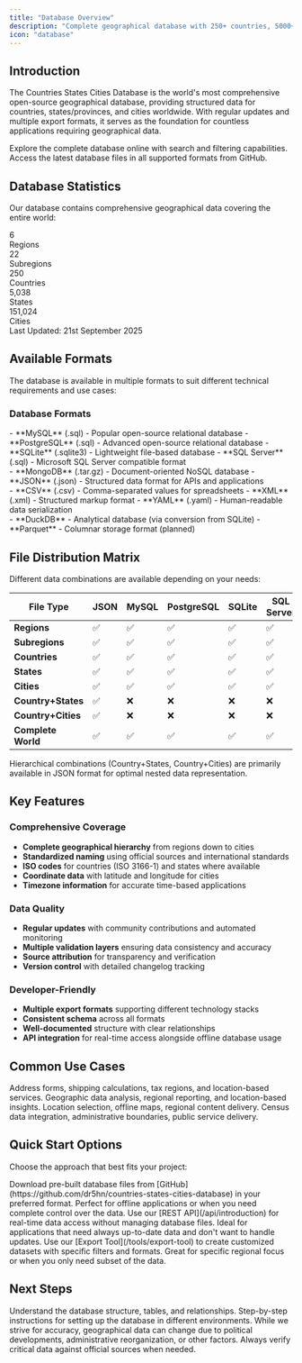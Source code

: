 ```yaml
---
title: "Database Overview"
description: "Complete geographical database with 250+ countries, 5000+ states, and 151,000+ cities in multiple formats"
icon: "database"
---
```


## Introduction

The Countries States Cities Database is the world's most comprehensive open-source geographical database, providing structured data for countries, states/provinces, and cities worldwide. With regular updates and multiple export formats, it serves as the foundation for countless applications requiring geographical data.

<CardGroup cols={2}>
  <Card title="Live Database Demo" icon="play" href="https://demo.countrystatecity.in/">
    Explore the complete database online with search and filtering capabilities.
  </Card>
  <Card title="Download Database" icon="download" href="https://github.com/dr5hn/countries-states-cities-database">
    Access the latest database files in all supported formats from GitHub.
  </Card>
</CardGroup>

## Database Statistics

Our database contains comprehensive geographical data covering the entire world:

<div className="grid grid-cols-2 md:grid-cols-5 gap-4 my-6">
  <div className="text-center p-4 bg-blue-50 rounded-lg">
    <div className="text-2xl font-bold text-blue-600">6</div>
    <div className="text-sm text-blue-600">Regions</div>
  </div>
  <div className="text-center p-4 bg-green-50 rounded-lg">
    <div className="text-2xl font-bold text-green-600">22</div>
    <div className="text-sm text-green-600">Subregions</div>
  </div>
  <div className="text-center p-4 bg-purple-50 rounded-lg">
    <div className="text-2xl font-bold text-purple-600">250</div>
    <div className="text-sm text-purple-600">Countries</div>
  </div>
  <div className="text-center p-4 bg-orange-50 rounded-lg">
    <div className="text-2xl font-bold text-orange-600">5,038</div>
    <div className="text-sm text-orange-600">States</div>
  </div>
  <div className="text-center p-4 bg-red-50 rounded-lg">
    <div className="text-2xl font-bold text-red-600">151,024</div>
    <div className="text-sm text-red-600">Cities</div>
  </div>
</div>

<Info>
Last Updated: 21st September 2025
</Info>

## Available Formats

The database is available in multiple formats to suit different technical requirements and use cases:

### Database Formats

<Tabs>
  <Tab title="SQL Databases">
    <div className="space-y-3">
      - **MySQL** (.sql) - Popular open-source relational database
      - **PostgreSQL** (.sql) - Advanced open-source relational database  
      - **SQLite** (.sqlite3) - Lightweight file-based database
      - **SQL Server** (.sql) - Microsoft SQL Server compatible format
    </div>
  </Tab>
  
  <Tab title="NoSQL & Document">
    <div className="space-y-3">
      - **MongoDB** (.tar.gz) - Document-oriented NoSQL database
      - **JSON** (.json) - Structured data format for APIs and applications
    </div>
  </Tab>
  
  <Tab title="Data Exchange">
    <div className="space-y-3">
      - **CSV** (.csv) - Comma-separated values for spreadsheets
      - **XML** (.xml) - Structured markup format
      - **YAML** (.yaml) - Human-readable data serialization
    </div>
  </Tab>
  
  <Tab title="Analytics">
    <div className="space-y-3">
      - **DuckDB** - Analytical database (via conversion from SQLite)
      - **Parquet** - Columnar storage format (planned)
    </div>
  </Tab>
</Tabs>

## File Distribution Matrix

Different data combinations are available depending on your needs:

| File Type | JSON | MySQL | PostgreSQL | SQLite | SQL Server | MongoDB | XML | YAML | CSV |
|-----------|------|-------|------------|--------|------------|---------|-----|------|-----|
| **Regions** | ✅ | ✅ | ✅ | ✅ | ✅ | ✅ | ✅ | ✅ | ✅ |
| **Subregions** | ✅ | ✅ | ✅ | ✅ | ✅ | ✅ | ✅ | ✅ | ✅ |
| **Countries** | ✅ | ✅ | ✅ | ✅ | ✅ | ✅ | ✅ | ✅ | ✅ |
| **States** | ✅ | ✅ | ✅ | ✅ | ✅ | ✅ | ✅ | ✅ | ✅ |
| **Cities** | ✅ | ✅ | ✅ | ✅ | ✅ | ✅ | ✅ | ✅ | ✅ |
| **Country+States** | ✅ | ❌ | ❌ | ❌ | ❌ | ❌ | ❌ | ❌ | ❌ |
| **Country+Cities** | ✅ | ❌ | ❌ | ❌ | ❌ | ❌ | ❌ | ❌ | ❌ |
| **Complete World** | ✅ | ✅ | ✅ | ✅ | ✅ | ✅ | ❌ | ❌ | ❌ |

<Note>
Hierarchical combinations (Country+States, Country+Cities) are primarily available in JSON format for optimal nested data representation.
</Note>

## Key Features

### Comprehensive Coverage
- **Complete geographical hierarchy** from regions down to cities
- **Standardized naming** using official sources and international standards
- **ISO codes** for countries (ISO 3166-1) and states where available
- **Coordinate data** with latitude and longitude for cities
- **Timezone information** for accurate time-based applications

### Data Quality
- **Regular updates** with community contributions and automated monitoring
- **Multiple validation layers** ensuring data consistency and accuracy
- **Source attribution** for transparency and verification
- **Version control** with detailed changelog tracking

### Developer-Friendly
- **Multiple export formats** supporting different technology stacks
- **Consistent schema** across all formats
- **Well-documented** structure with clear relationships
- **API integration** for real-time access alongside offline database usage

## Common Use Cases

<CardGroup cols={2}>
  <Card title="E-commerce Platforms" icon="cart-shopping">
    Address forms, shipping calculations, tax regions, and location-based services.
  </Card>
  <Card title="Analytics & BI" icon="chart-bar">
    Geographic data analysis, regional reporting, and location-based insights.
  </Card>
  <Card title="Mobile Applications" icon="mobile">
    Location selection, offline maps, regional content delivery.
  </Card>
  <Card title="Government & Public Sector" icon="landmark">
    Census data integration, administrative boundaries, public service delivery.
  </Card>
</CardGroup>

## Quick Start Options

Choose the approach that best fits your project:

<Steps>
<Step title="Direct Database Download">
  Download pre-built database files from [GitHub](https://github.com/dr5hn/countries-states-cities-database) in your preferred format.
  
  <Check>
  Perfect for offline applications or when you need complete control over the data.
  </Check>
</Step>

<Step title="API Integration">
  Use our [REST API](/api/introduction) for real-time data access without managing database files.
  
  <Tip>
  Ideal for applications that need always up-to-date data and don't want to handle updates.
  </Tip>
</Step>

<Step title="Custom Export">
  Use our [Export Tool](/tools/export-tool) to create customized datasets with specific filters and formats.
  
  <Info>
  Great for specific regional focus or when you only need subset of the data.
  </Info>
</Step>
</Steps>

## Next Steps

<CardGroup cols={2}>
  <Card title="Schema Documentation" icon="sitemap" href="/database/schema">
    Understand the database structure, tables, and relationships.
  </Card>
  <Card title="Installation Guide" icon="download" href="/database/installation">
    Step-by-step instructions for setting up the database in different environments.
  </Card>
</CardGroup>

<Warning>
While we strive for accuracy, geographical data can change due to political developments, administrative reorganization, or other factors. Always verify critical data against official sources when needed.
</Warning>
